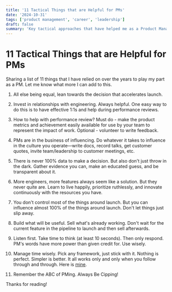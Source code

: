 ```yaml
---
title: '11 Tactical Things that are Helpful for PMs'
date: '2024-10-31'
tags: ['product management', 'career', 'leadership']
draft: false
summary: 'Key tactical approaches that have helped me as a Product Manager'
---
```


# 11 Tactical Things that are Helpful for PMs

Sharing a list of 11 things that I have relied on over the years to play my part as a PM. Let me know what more I can add to this.

1. All else being equal, lean towards the decision that accelerates launch.

2. Invest in relationships with engineering. Always helpful. One easy way to do this is to have effective 1:1s and help during performance reviews.

3. How to help with performance review? Must do - make the product metrics and achievement easily available for use by your team to represent the impact of work. Optional - volunteer to write feedback.

4. PMs are in the business of influencing. Do whatever it takes to influence in the culture you operate—write docs, record talks, get customer quotes, invite team/leadership to customer meetings, etc.

5. There is never 100% data to make a decision. But also don't just throw in the dark. Gather evidence you can, make an educated guess, and be transparent about it.

6. More engineers, more features always seem like a solution. But they never quite are. Learn to live happily, prioritize ruthlessly, and innovate continuously with the resources you have.

7. You don't control most of the things around launch. But you can influence almost 100% of the things around launch. Don't let things just slip away.

8. Build what will be useful. Sell what's already working. Don't wait for the current feature in the pipeline to launch and then sell afterwards.

9. Listen first. Take time to think (at least 10 seconds). Then only respond. PM's words have more power than given credit for. Use wisely.

10. Manage time wisely. Pick any framework, just stick with it. Nothing is perfect. Simpler is better. It all works only and only when you follow through and through. Here is [mine](https://medium.com/p/ffa54eefffd5).

11. Remember the ABC of PMing. Always Be Cipping!

Thanks for reading!
